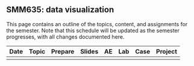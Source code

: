 ## SMM635: data visualization

This page contains an outline of the topics, content, and assignments for the
semester. Note that this schedule will be updated as the semester progresses,
with all changes documented here.

| Date | Topic | Prepare | Slides | AE  | Lab | Case | Project |
| ---  | ---   | ---     | ---    | --- | --- | ---  | ---     |
|      |       |         |        |     |     |      |         |

